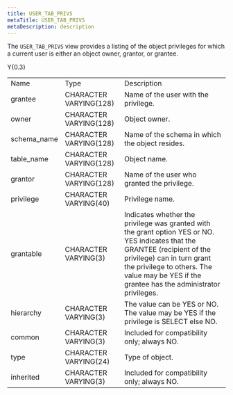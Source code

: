 ```yaml
---
title: USER_TAB_PRIVS
metaTitle: USER_TAB_PRIVS
metaDescription: description
---
```


The `USER_TAB_PRIVS` view provides a listing of the object privileges
for which a current user is either an object owner, grantor, or grantee.

<div class="tabularcolumns">

Y{0.3}

</div>

|              |                        |                                                                                                                                                                                                                                                           |
| ------------ | ---------------------- | --------------------------------------------------------------------------------------------------------------------------------------------------------------------------------------------------------------------------------------------------------- |
| Name         | Type                   | Description                                                                                                                                                                                                                                               |
| grantee      | CHARACTER VARYING(128) | Name of the user with the privilege.                                                                                                                                                                                                                      |
| owner        | CHARACTER VARYING(128) | Object owner.                                                                                                                                                                                                                                             |
| schema_name | CHARACTER VARYING(128) | Name of the schema in which the object resides.                                                                                                                                                                                                           |
| table_name  | CHARACTER VARYING(128) | Object name.                                                                                                                                                                                                                                              |
| grantor      | CHARACTER VARYING(128) | Name of the user who granted the privilege.                                                                                                                                                                                                               |
| privilege    | CHARACTER VARYING(40)  | Privilege name.                                                                                                                                                                                                                                           |
| grantable    | CHARACTER VARYING(3)   | Indicates whether the privilege was granted with the grant option YES or NO. YES indicates that the GRANTEE (recipient of the privilege) can in turn grant the privilege to others. The value may be YES if the grantee has the administrator privileges. |
| hierarchy    | CHARACTER VARYING(3)   | The value can be YES or NO. The value may be YES if the privilege is SELECT else NO.                                                                                                                                                                      |
| common       | CHARACTER VARYING(3)   | Included for compatibility only; always NO.                                                                                                                                                                                                               |
| type         | CHARACTER VARYING(24)  | Type of object.                                                                                                                                                                                                                                           |
| inherited    | CHARACTER VARYING(3)   | Included for compatibility only; always NO.                                                                                                                                                                                                               |
